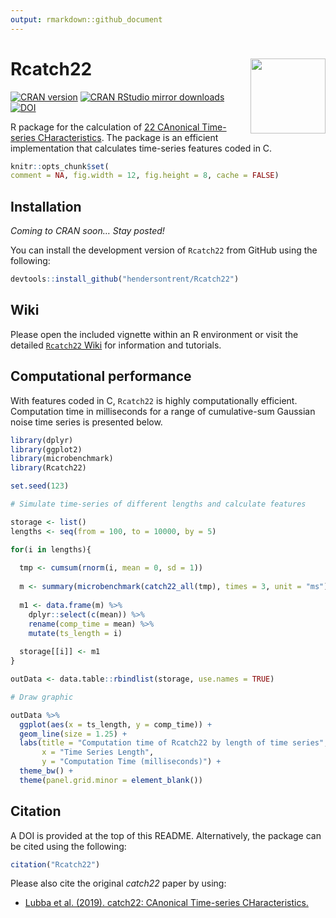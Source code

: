 ```yaml
---
output: rmarkdown::github_document
---
```


# Rcatch22 <img src="man/figures/logo.png" align="right" width="120" />

[![CRAN version](http://www.r-pkg.org/badges/version/Rcatch22)](http://www.r-pkg.org/pkg/Rcatch22)
[![CRAN RStudio mirror downloads](http://cranlogs.r-pkg.org/badges/Rcatch22)](http://www.r-pkg.org/pkg/Rcatch22)
[![DOI](https://zenodo.org/badge/353530083.svg)](https://zenodo.org/badge/latestdoi/353530083)

R package for the calculation of [22 CAnonical Time-series CHaracteristics](https://github.com/chlubba/catch22). The package is an efficient implementation that calculates time-series features coded in C.

```r
knitr::opts_chunk$set(
comment = NA, fig.width = 12, fig.height = 8, cache = FALSE)
```

## Installation

*Coming to CRAN soon... Stay posted!*

You can install the development version of `Rcatch22` from GitHub using the following:

```r
devtools::install_github("hendersontrent/Rcatch22")
```

## Wiki

Please open the included vignette within an R environment or visit the detailed [`Rcatch22` Wiki](https://github.com/hendersontrent/Rcatch22/wiki) for information and tutorials.

## Computational performance

With features coded in C, `Rcatch22` is highly computationally efficient. Computation time in milliseconds for a range of cumulative-sum Gaussian noise time series is presented below.

```r
library(dplyr)
library(ggplot2)
library(microbenchmark)
library(Rcatch22)

set.seed(123)

# Simulate time-series of different lengths and calculate features

storage <- list()
lengths <- seq(from = 100, to = 10000, by = 5)

for(i in lengths){
  
  tmp <- cumsum(rnorm(i, mean = 0, sd = 1))
  
  m <- summary(microbenchmark(catch22_all(tmp), times = 3, unit = "ms"))
  
  m1 <- data.frame(m) %>%
    dplyr::select(c(mean)) %>%
    rename(comp_time = mean) %>%
    mutate(ts_length = i)
      
  storage[[i]] <- m1
}

outData <- data.table::rbindlist(storage, use.names = TRUE)
```

```r
# Draw graphic

outData %>%
  ggplot(aes(x = ts_length, y = comp_time)) +
  geom_line(size = 1.25) +
  labs(title = "Computation time of Rcatch22 by length of time series",
       x = "Time Series Length",
       y = "Computation Time (milliseconds)") +
  theme_bw() +
  theme(panel.grid.minor = element_blank())
```

## Citation

A DOI is provided at the top of this README. Alternatively, the package can be cited using the following:

```r
citation("Rcatch22")
```

Please also cite the original *catch22* paper by using:

* [Lubba et al. (2019). catch22: CAnonical Time-series CHaracteristics.](https://link.springer.com/article/10.1007/s10618-019-00647-x)
